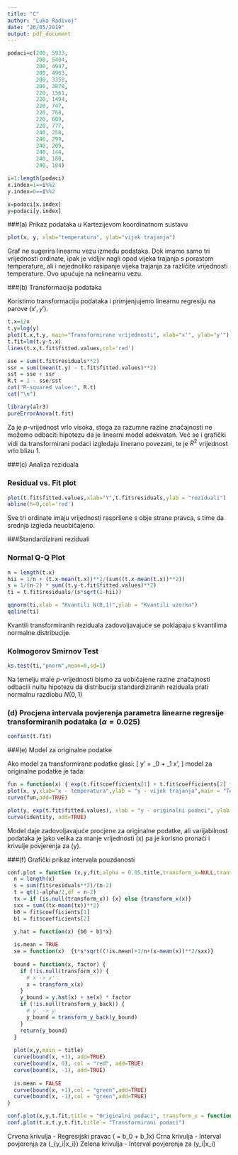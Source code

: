 ```yaml
---
title: "C"
author: "Luka Radivoj"
date: "26/05/2019"
output: pdf_document
---
```


```r
podaci=c(200, 5933,
         200, 5404,
         200, 4947,
         200, 4963,
         200, 3358,
         200, 3878,
         220, 1561,
         220, 1494,
         220, 747,
         220, 768,
         220, 609,
         220, 777,
         240, 258,
         240, 299,
         240, 209,
         240, 144,
         240, 180,
         240, 184)

i=1:length(podaci)
x.index=1==i%%2
y.index=0==i%%2

x=podaci[x.index]
y=podaci[y.index]

```

###(a) Prikaz podataka u Kartezijevom koordinatnom sustavu

```r

plot(x, y, xlab="temperatura", ylab="vijek trajanja")

```

Graf ne sugerira linearnu vezu između podataka. Dok imamo samo tri vrijednosti ordinate, ipak je vidljiv nagli opad vijeka trajanja s porastom temperature,
ali i nejednoliko rasipanje vijeka trajanja za različite vrijednosti temperature. Ovo upućuje na nelinearnu vezu.

###(b) Transformacija podataka

Koristimo transformaciju podataka
\begin{align*}
  x' &= \frac{1}{x} \\
  y' &= \log y
\end{align*}
i primjenjujemo linearnu regresiju na parove $(x', y')$.

```r
t.x=1/x
t.y=log(y)
plot(t.x,t.y, main="Transformirane vrijednosti", xlab="x'", ylab="y'")
t.fit=lm(t.y~t.x)
lines(t.x,t.fit$fitted.values,col='red')

sse = sum(t.fit$residuals**2)
ssr = sum((mean(t.y) - t.fit$fitted.values)**2)
sst = sse + ssr
R.t = 1 - sse/sst
cat("R-squared value:", R.t)
cat("\n")

library(alr3)
pureErrorAnova(t.fit)
```
Za \textit{lack-of-fit} je $p$-vrijednost vrlo visoka, stoga za razumne razine značajnosti ne možemo odbaciti hipotezu da je linearni model adekvatan.
Već se i grafički vidi da transformirani podaci izgledaju linerano povezani, te je $R^2$ vrijednost vrlo blizu 1.

###(c) Analiza reziduala

### Residual vs. Fit plot
```r
plot(t.fit$fitted.values,xlab="Y",t.fit$residuals,ylab = "reziduali")
abline(h=0,col='red')
```
Sve tri ordinate imaju vrijednosti raspršene s obje strane pravca, s time da srednja izgleda neuobičajeno.

###Standardizirani reziduali

### Normal Q-Q Plot

```r
n = length(t.x)
hii = 1/n + (t.x-mean(t.x))**2/(sum((t.x-mean(t.x))**2))
s = 1/(n-2) * sum((t.y-t.fit$fitted.values)**2)
ti = t.fit$residuals/(s*sqrt(1-hii))

qqnorm(ti,xlab = "Kvantili N(0,1)",ylab = "Kvantili uzorka")
qqline(ti)
```
Kvantili transformiranih reziduala zadovoljavajuće se poklapaju s kvantilima normalne distribucije.

### Kolmogorov Smirnov Test

```r
ks.test(ti,"pnorm",mean=0,sd=1)
```
Na temelju male $p$-vrijednosti bismo za uobičajene razine značajnosti odbacili nultu hipotezu da distribucija standardiziranih reziduala prati normalnu razdiobu $N(0,1)$
 
### (d) Procjena intervala povjerenja parametra linearne regresije transformiranih podataka ($\alpha = 0.025$)
```r
confint(t.fit)
```

###(e) Model za originalne podatke

Ako model za transformirane podatke glasi:
\[
  y' = \beta_0 + \beta_1 x',
\]
model za originalne podatke je tada:
\begin{align*}
  y &= e^{y'} = e^{\beta_0 + \beta_1 x'} = e^{\beta_0 + \frac{\beta_1}{x}} \\
  y &= a b^\frac{1}{x}f \\
  a &= `r exp(t.fit$coefficients[1])`, b = 1.93089 \times 10^{1622}.
\end{align*}

```r
fun = function(x) { exp(t.fit$coefficients[1] + t.fit$coefficients[2] * 1/x) }
plot(x, y,xlab="x - temperatura",ylab = "y - vijek trajanja",main = "Teorijska povezanost")
curve(fun,add=TRUE)

plot(y, exp(t.fit$fitted.values), xlab = "y - originalni podaci", ylab = "y' - procijenjeni podaci", main = "Odnos originalnih i procijenjenih podataka")
curve(identity, add=TRUE)
```
Model daje zadovoljavajuće procjene za originalne podatke, ali varijabilnost podataka je jako velika za manje vrijednosti \(x\) pa je korisno pronaći
i krivulje povjerenja za \(y\).

###(f) Grafički prikaz intervala pouzdanosti 

```r
conf.plot = function (x,y,fit,alpha = 0.05,title,transform_x=NULL,transform_y_back=NULL){
  n = length(x)
  s = sum(fit$residuals**2)/(n-2)
  t = qt(1-alpha/2,df = n-2)
  tx = if (is.null(transform_x)) {x} else {transform_x(x)}
  sxx = sum((tx-mean(tx))**2)
  b0 = fit$coefficients[1]
  b1 = fit$coefficients[2]
  
  y.hat = function(x) {b0 + b1*x}

  is.mean = TRUE
  se = function(x)  {t*s*sqrt((!is.mean)+1/n+(x-mean(x))**2/sxx)}
  
  bound = function(x, factor) {
    if (!is.null(transform_x)) {
      # x -> x'
      x = transform_x(x)
    }
    y_bound = y.hat(x) + se(x) * factor
    if (!is.null(transform_y_back)) {
      # y' -> y
      y_bound = transform_y_back(y_bound)
    }
    return(y_bound)
  }
  
  plot(x,y,main = title)
  curve(bound(x, +1), add=TRUE)
  curve(bound(x, 0), col = "red", add=TRUE)
  curve(bound(x, -1), add=TRUE)
  
  is.mean = FALSE
  curve(bound(x, +1),col = "green",add=TRUE)
  curve(bound(x, -1),col = "green",add=TRUE)
}

conf.plot(x,y,t.fit,title = "Originalni podaci", transform_x = function(x) {1/x}, transform_y_back = exp)
conf.plot(t.x,t.y,t.fit,title = "Transformirani podaci")
```

Crvena krivulja - Regresijski pravac \(\hat{y} = b_0 + b_1x\) \newline
Crna krivulja - Interval povjerenja za \(\mu_{y_i|x_i}\)  \newline
Zelena krivulja - Interval povjerenja za \(y_i|x_i\) \newline
